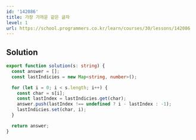 ```yaml
---
id: '142086'
title: 가장 가까운 같은 글자
level: 1
url: https://school.programmers.co.kr/learn/courses/30/lessons/142086
---
```


## Solution

```typescript filename="solution.ts" copy
export function solution(s: string) {
  const answer = [];
  const lastIndicies = new Map<string, number>();

  for (let i = 0; i < s.length; i++) {
    const char = s[i];
    const lastIndex = lastIndicies.get(char);
    answer.push(lastIndex !== undefined ? i - lastIndex : -1);
    lastIndicies.set(char, i);
  }

  return answer;
}
```
